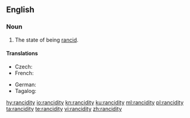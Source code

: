 ==English==

===Noun===
{{en-noun|~|rancidities}}

# The state of being [[rancid]].

====Translations====
{{trans-top|state of being rancid}}
* Czech: {{t+|cs|žluklost|f}}
* French: {{t+|fr|rancidité|f}}
{{trans-mid}}
* German: {{t|de|Ranzigkeit|f}}
* Tagalog: {{t|tl|anta}}
{{trans-bottom}}

[[hy:rancidity]]
[[io:rancidity]]
[[kn:rancidity]]
[[ku:rancidity]]
[[ml:rancidity]]
[[pl:rancidity]]
[[ta:rancidity]]
[[te:rancidity]]
[[vi:rancidity]]
[[zh:rancidity]]